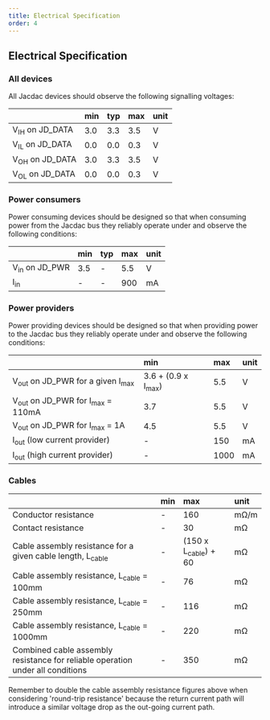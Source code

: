 ```yaml
---
title: Electrical Specification
order: 4
---
```


## Electrical Specification

### All devices

All Jacdac devices should observe the following signalling voltages:

| | min | typ | max | unit |
| :-- | :-- | :-- | :-- | :-- |
| V<sub>IH</sub> on JD_DATA | 3.0 | 3.3 | 3.5 | V |
| V<sub>IL</sub> on JD_DATA | 0.0 | 0.0 | 0.3 | V |
| V<sub>OH</sub> on JD_DATA | 3.0 | 3.3 | 3.5 | V |
| V<sub>OL</sub> on JD_DATA | 0.0 | 0.0 | 0.3 | V |


### Power consumers

Power consuming devices should be designed so that when consuming power from the Jacdac bus they reliably operate under and observe the following conditions:

| | min | typ | max | unit |
| :-- | :-- | :-- | :-- | :-- |
| V<sub>in</sub> on JD_PWR | 3.5 | - | 5.5 | V | 
| I<sub>in</sub> | - | - | 900 | mA |

### Power providers

Power providing devices should be designed so that when providing power to the Jacdac bus they reliably operate under and observe the following conditions:

| | min | max | unit |
| :-- | :-- | :-- | :-- |
| V<sub>out</sub> on JD_PWR for a given I<sub>max</sub> | 3.6 + (0.9 x I<sub>max</sub>) | 5.5 | V | 
| V<sub>out</sub> on JD_PWR for I<sub>max</sub> = 110mA | 3.7 | 5.5 | V | 
|  V<sub>out</sub> on JD_PWR for I<sub>max</sub> = 1A | 4.5 | 5.5 | V | 
| I<sub>out</sub> (low current provider) | - | 150 | mA |
| I<sub>out</sub>  (high current provider) | - | 1000 | mA |

### Cables
| | min | max | unit |
| :-- | :-- | :-- | :-- |
| Conductor resistance | - | 160 | mΩ/m |
| Contact resistance | - | 30 | mΩ |
| Cable assembly resistance for a given cable length, L<sub>cable</sub> | - | (150 x L<sub>cable</sub>) + 60 | mΩ |
| Cable assembly resistance, L<sub>cable</sub> = 100mm| - | 76 | mΩ |
| Cable assembly resistance, L<sub>cable</sub> = 250mm| - | 116 | mΩ |
| Cable assembly resistance, L<sub>cable</sub> = 1000mm| - | 220 | mΩ |
| Combined cable assembly resistance for reliable operation under all conditions | - | 350 | mΩ |

Remember to double the cable assembly resistance figures above when considering 'round-trip resistance' because the return current path will introduce a similar voltage drop as the out-going current path.


